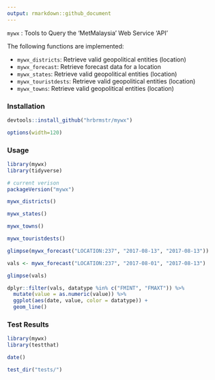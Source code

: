 ```yaml
---
output: rmarkdown::github_document
---
```


`mywx` : Tools to Query the 'MetMalaysia' Web Service 'API'

The following functions are implemented:

- `mywx_districts`:	Retrieve valid geopolitical entities (location)
- `mywx_forecast`:	Retrieve forecast data for a location
- `mywx_states`:	Retrieve valid geopolitical entities (location)
- `mywx_touristdests`:	Retrieve valid geopolitical entities (location)
- `mywx_towns`:	Retrieve valid geopolitical entities (location)

### Installation

```r
devtools::install_github("hrbrmstr/mywx")
```

```r
options(width=120)
```

### Usage

```r
library(mywx)
library(tidyverse)

# current verison
packageVersion("mywx")

mywx_districts()

mywx_states()

mywx_towns()

mywx_touristdests()

glimpse(mywx_forecast("LOCATION:237", "2017-08-13", "2017-08-13"))

vals <- mywx_forecast("LOCATION:237", "2017-08-01", "2017-08-13")

glimpse(vals)

dplyr::filter(vals, datatype %in% c("FMINT", "FMAXT")) %>% 
  mutate(value = as.numeric(value)) %>% 
  ggplot(aes(date, value, color = datatype)) +
  geom_line()
```

### Test Results

```r
library(mywx)
library(testthat)

date()

test_dir("tests/")
```

